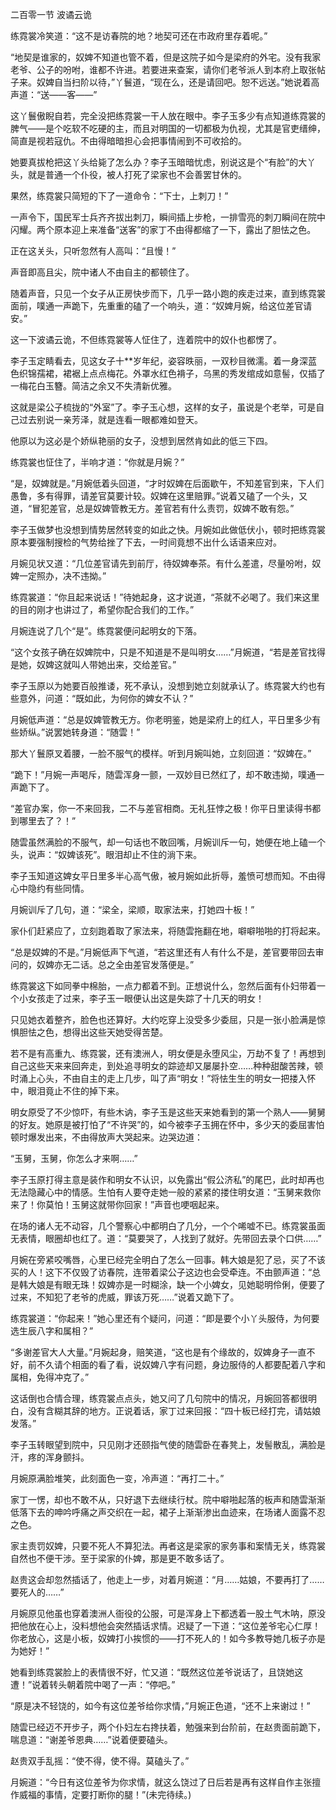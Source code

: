 

二百零一节 波谲云诡

练霓裳冷笑道：“这不是访春院的地？地契可还在市政府里存着呢。”

“地契是谁家的，奴婢不知道也管不着，但是这院子如今是梁府的外宅。没有我家老爷、公子的吩咐，谁都不许进。若要进来查案，请你们老爷派人到本府上取张帖子来。奴婢自当扫阶以待，”丫鬟道，“现在么，还是请回吧。恕不远送。”她说着高声道：“送――客――”

这丫鬟傲睨自若，完全没把练霓裳一干人放在眼中。李子玉多少有点知道练霓裳的脾气――是个吃软不吃硬的主，而且对明国的一切都极为仇视，尤其是官吏缙绅，简直是视若寇仇。不由得暗暗担心会把事情闹到不可收拾的。

她要真拔枪把这丫头给毙了怎么办？李子玉暗暗忧虑，别说这是个“有脸”的大丫头，就是普通一个仆役，被人打死了梁家也不会善罢甘休的。

果然，练霓裳只简短的下了一道命令：“下士，上刺刀！”

一声令下，国民军士兵齐齐拔出刺刀，瞬间插上步枪，一排雪亮的刺刀瞬间在院中闪耀。两个原本迎上来准备“送客”的家丁不由得都缩了一下，露出了胆怯之色。

正在这关头，只听忽然有人高叫：“且慢！”

声音即高且尖，院中诸人不由自主的都顿住了。

随着声音，只见一个女子从正房快步而下，几乎一路小跑的疾走过来，直到练霓裳面前，噗通一声跪下，先重重的磕了一个响头，道：“奴婢月婉，给这位差官请安。”

这一下波谲云诡，不但练霓裳等人怔住了，连着院中的奴仆也都愣了。

李子玉定睛看去，见这女子十**岁年纪，姿容昳丽，一双秒目微濡。着一身深蓝色织锦孺裙，裙裾上点点梅花。外罩水红色褙子，乌黑的秀发绾成如意髻，仅插了一梅花白玉簪。简洁之余又不失清新优雅。

这就是梁公子梳拢的“外室”了。李子玉心想，这样的女子，虽说是个老举，可是自己过去别说一亲芳泽，就是连看一眼都难如登天。

他原以为这必是个娇纵艳丽的女子，没想到居然肯如此的低三下四。

练霓裳也怔住了，半响才道：“你就是月婉？”

“是，奴婢就是。”月婉低着头回道，“才时奴婢在后面歇午，不知差官到来，下人们愚鲁，多有得罪，请差官莫要计较。奴婢在这里赔罪。”说着又磕了一个头，又道，“冒犯差官，总是奴婢管教无方。差官若有什么责罚，奴婢不敢有怨。”

李子玉做梦也没想到情势居然转变的如此之快。月婉如此做低伏小，顿时把练霓裳原本要强制搜检的气势给挫了下去，一时间竟想不出什么话语来应对。

月婉见状又道：“几位差官请先到前厅，待奴婢奉茶。有什么差遣，尽量吩咐，奴婢一定照办，决不违拗。”

练霓裳道：“你且起来说话！”待她起身，这才说道，“茶就不必喝了。我们来这里的目的刚才也讲过了，希望你配合我们的工作。”

月婉连说了几个“是”。练霓裳便问起明女的下落。

“这个女孩子确在奴婢院中，只是不知道是不是叫明女……”月婉道，“若是差官找得是她，奴婢这就叫人带她出来，交给差官。”

李子玉原以为她要百般推诿，死不承认，没想到她立刻就承认了。练霓裳大约也有些意外，问道：“既如此，为何你的婢女不认？”

月婉低声道：“总是奴婢管教无方。你老明鉴，她是梁府上的红人，平日里多少有些娇纵。”说罢她转身道：“随雲！”

那大丫鬟原叉着腰，一脸不服气的模样。听到月婉叫她，立刻回道：“奴婢在。”

“跪下！”月婉一声喝斥，随雲浑身一颤，一双妙目已然红了，却不敢违拗，噗通一声跪下了。

“差官办案，你一不来回我，二不与差官相商。无礼狂悖之极！你平日里读得书都到哪里去了？！”

随雲虽然满脸的不服气，却一句话也不敢回嘴，月婉训斥一句，她便在地上磕一个头，说声：“奴婢该死”。眼泪却止不住的淌下来。

李子玉知道这婢女平日里多半心高气傲，被月婉如此折辱，羞愤可想而知。不由得心中隐约有些同情。

月婉训斥了几句，道：“梁全，梁顺，取家法来，打她四十板！”

家仆们赶紧应了，立刻跑着取了家法来，将随雲拖翻在地，噼噼啪啪的打将起来。

“总是奴婢的不是。”月婉低声下气道，“若这里还有人有什么不是，差官要带回去审问的，奴婢亦无二话。总之全由差官发落便是。”

练霓裳这下如同拳中棉胎，一点力都着不到。正想说什么，忽然后面有仆妇带着一个小女孩走了过来，李子玉一眼便认出这是失踪了十几天的明女！

只见她衣着整齐，脸色也还算好。大约吃穿上没受多少委屈，只是一张小脸满是惊惧胆怯之色，想得出这些天她受得苦楚。

若不是有高重九、练霓裳，还有澳洲人，明女便是永堕风尘，万劫不复了！再想到自己这些天来来回奔走，到处追寻明女的踪迹却又屡屡扑空……种种甜酸苦辣，顿时涌上心头，不由自主的走上几步，叫了声“明女！”将怯生生的明女一把搂入怀中，眼泪竟止不住的掉下来。

明女原受了不少惊吓，有些木讷，李子玉是这些天来她看到的第一个熟人――舅舅的好友。她原是被打怕了“不许哭”的，如今被李子玉拥在怀中，多少天的委屈害怕顿时爆发出来，不由得放声大哭起来。边哭边道：

“玉舅，玉舅，你怎么才来啊……”

李子玉原打得主意是装作和明女不认识，以免露出“假公济私”的尾巴，此时却再也无法隐藏心中的情感。生怕有人要夺走她一般的紧紧的搂住明女道：“玉舅来救你来了！你莫怕！玉舅这就带你回家！”声音也哽咽起来。

在场的诸人无不动容，几个警察心中都明白了几分，一个个唏嘘不已。练霓裳虽面无表情，眼圈却也红了。道：“莫要哭了，人找到了就好。先带回去录个口供……”

月婉在旁紧咬嘴唇，心里已经完全明白了怎么一回事。韩大娘是犯了忌，买了不该买的人！这下不仅毁了访春院，连带着梁公子这边也会受牵连。不由颤声道：“总是韩大娘是有眼无珠！奴婢亦是一时糊涂，缺一个小婢女，见她聪明伶俐，便要了过来，不知犯了老爷的虎威，罪该万死……”说着又跪下了。

练霓裳道：“你起来！”她心里还有个疑问，问道：“即是要个小丫头服侍，为何要选生辰八字和属相？”

“多谢差官大人大量。”月婉起身，赔笑道，“这也是有个缘故的，奴婢身子一直不好，前不久请个相面的看了看，说奴婢八字有问题，身边服侍的人都要配着八字和属相，免得冲克了。”

这话倒也合情合理，练霓裳点点头，她又问了几句院中的情况，月婉回答都很明白，没有含糊其辞的地方。正说着话，家丁过来回报：“四十板已经打完，请姑娘发落。”

李子玉转眼望到院中，只见刚才还颐指气使的随雲卧在春凳上，发髻散乱，满脸是汗，疼的浑身颤抖。

月婉原满脸堆笑，此刻面色一变，冷声道：“再打二十。”

家丁一愣，却也不敢不从，只好退下去继续行杖。院中噼啪起落的板声和随雲渐渐低落下去的呻吟呼痛之声交织在一起，裙子上渐渐渗出血迹来，在场诸人面露不忍之色。

家主责罚奴婢，只要不死人不算犯法。再者这是梁家的家务事和案情无关，练霓裳自然也不便干涉。至于梁家的仆婢，那是更不敢多话了。

赵贵这会却忽然插话了，他走上一步，对着月婉道：“月……姑娘，不要再打了……要死人的……”

月婉原见他虽也穿着澳洲人衙役的公服，可是浑身上下都透着一股土气木呐，原没把他放在心上，没料想他会突然插话求情。迟疑了一下道：“这位差爷宅心仁厚！你老放心，这是小板，奴婢打小挨惯的――打不死人的！如今多教导她几板子亦是为她好！”

她看到练霓裳脸上的表情很不好，忙又道：“既然这位差爷说话了，且饶她这遭！”说着转头朝着院中喝了一声：“停吧。”

“原是决不轻饶的，如今有这位差爷给你求情，”月婉正色道，“还不上来谢过！”

随雲已经迈不开步子，两个仆妇左右搀扶着，勉强来到台阶前，在赵贵面前跪下，喘息道：“谢差爷恩典……”说着便要磕头。

赵贵双手乱摇：“使不得，使不得。莫磕头了。”

月婉道：“今日有这位差爷为你求情，就这么饶过了日后若是再有这样自作主张擅作威福的事情，定要打断你的腿！”(未完待续。)

